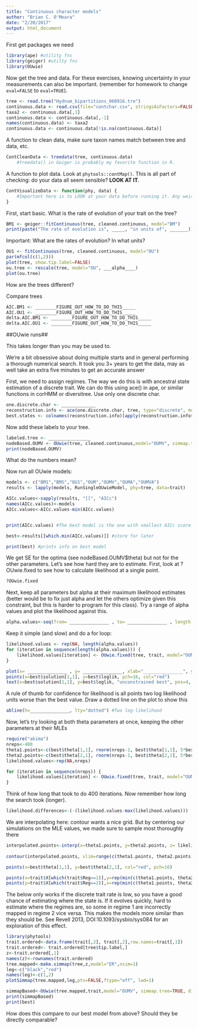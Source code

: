 ```yaml
---
title: "Continuous character models"
author: "Brian C. O'Meara"
date: "2/20/2017"
output: html_document
---
```


First get packages we need

```r
library(ape) #utility fns
library(geiger) #utilty fns
library(OUwie)
```

Now get the tree and data. For these exercises, knowing uncertainty in your measurements can also be important. (remember for homework to change `eval=FALSE` to `eval=TRUE`).

```r
tree <- read.tree("Hydnum_bipartitions_060916.tre")
continuous.data <- read.csv(file="contchar.csv", stringsAsFactors=FALSE) #death to factors.
taxa2 <- continuous.data[,1]
continuous.data <- continuous.data[,-1]
names(continuous.data) <- taxa2
continuous.data <- continuous.data[!is.na(continuous.data)]
```

A function to clean data, make sure taxon names match between tree and data, etc. 

```r
ContCleanData <- treedata(tree, continuous.data) 
	#treedata() in Geiger is probably my favorite function in R.
```

A function to plot data. Look at `phytools::contMap()`. This is all part of checking: do your data all seem sensible? **LOOK AT IT**.

```r
ContVisualizeData <- function(phy, data) {
	#Important here is to LOOK at your data before running it. Any weird values? Does it all make sense? What about your tree? Polytomies?
}
```

First, start basic. What is the rate of evolution of your trait on the tree? 

```r
BM1 <- geiger::fitContinuous(tree, cleaned.continuous, model="BM")
print(paste("The rate of evolution is", _____, "in units of", _______))
```

Important: What are the rates of evolution? In what units?


```r
OU1 <- fitContinuous(tree, cleaned.continuous, model="OU")
par(mfcol(c(1,2)))
plot(tree, show.tip.label=FALSE)
ou.tree <- rescale(tree, model="OU", ___alpha____)
plot(ou.tree)
```

How are the trees different?

Compare trees

```r
AIC.BM1 <- ________FIGURE_OUT_HOW_TO_DO_THIS_____
AIC.OU1 <- ________FIGURE_OUT_HOW_TO_DO_THIS_____
delta.AIC.BM1 <- ________FIGURE_OUT_HOW_TO_DO_THIS_____
delta.AIC.OU1 <- ________FIGURE_OUT_HOW_TO_DO_THIS_____
```


##OUwie runs##

This takes longer than you may be used to. 

We're a bit obsessive about doing multiple starts and in general performing a thorough numerical search. It took you 3+ years to get the data, may as well take an extra five minutes to get an accurate answer

First, we need to assign regimes. The way we do this is with ancestral state estimation of a discrete trait. We can do this using ace() in ape, or similar functions in corHMM or diversitree. Use only one discrete char.

```r
one.discrete.char <- _____________
reconstruction.info <- ace(one.discrete.char, tree, type="discrete", method="ML", CI=FALSE)
best.states <- colnames(reconstruction.info)[apply(reconstruction.info$lik.anc, 1, which.max)]
```

Now add these labels to your tree.

```r
labeled.tree <- ________________
nodeBased.OUMV <- OUwie(tree, cleaned.continuous,model="OUMV", simmap.tree=FALSE, diagn=FALSE)
print(nodeBased.OUMV)
```

What do the numbers mean?

Now run all OUwie models:

```r
models <- c("BM1","BMS","OU1","OUM","OUMV","OUMA","OUMVA")
results <- lapply(models, RunSingleOUwieModel, phy=tree, data=trait)

AICc.values<-sapply(results, "[[", "AICc")
names(AICc.values)<-models
AICc.values<-AICc.values-min(AICc.values)


print(AICc.values) #The best model is the one with smallest AICc score

best<-results[[which.min(AICc.values)]] #store for later

print(best) #prints info on best model
```

We get SE for the optima (see nodeBased.OUMV$theta) but not for the other parameters. Let's see how hard they are to estimate. 
First, look at ?OUwie.fixed to see how to calculate likelihood at a single point.

```r
?OUwie.fixed
```

Next, keep all parameters but alpha at their maximum likelihood estimates (better would be to fix just alpha and let the others optimize given this constraint, but this is harder to program for this class). Try a range of alpha values and plot the likelihood against this.

```r
alpha.values<-seq(from= _______________ , to= _______________ , length.out=50)
```

Keep it simple (and slow) and do a for loop:

```r
likelihood.values <- rep(NA, length(alpha.values))
for (iteration in sequence(length(alpha.values))) {
	likelihood.values[iteration] <- OUwie.fixed(tree, trait, model="OUMV", alpha=rep(alpha.values[iteration],2), sigma.sq=best$solution[2,], theta=best$theta[,1])$loglik
}

plot(x= _______________ , y= _______________, xlab="_______________", ylab="_______________", type="l", bty="n")
points(x=best$solution[1,1], y=best$loglik, pch=16, col="red")
text(x=best$solution[1,1], y=best$loglik, "unconstrained best", pos=4, col="red")
```

A rule of thumb for confidence for likelihood is all points two log likelihood units worse than the best value. Draw a dotted line on the plot to show this

```r
abline(h=_______________, lty="dotted") #Two log-likelihood 
```

Now, let's try looking at both theta parameters at once, keeping the other parameters at their MLEs

```r
require("akima")
nreps<-400
theta1.points<-c(best$theta[1,1], rnorm(nreps-1, best$theta[1,1], 5*best$theta[1,2])) #center on optimal value, have extra variance
theta2.points<-c(best$theta[2,1], rnorm(nreps-1, best$theta[2,1], 5*best$theta[2,2])) #center on optimal value, have extra variance
likelihood.values<-rep(NA,nreps)

for (iteration in sequence(nreps)) {
	likelihood.values[iteration] <- OUwie.fixed(tree, trait, model="OUMV", alpha=best$solution[1,], sigma.sq=best$solution[2,], theta=c(theta1.points[iteration], theta2.points[iteration]))$loglik
}
```


Think of how long that took to do 400 iterations. Now remember how long the search took (longer).

```r
likelihood.differences<-(-(likelihood.values-max(likelihood.values)))
```

We are interpolating here: contour wants a nice grid. But by centering our simulations on the MLE values, we made sure to sample most thoroughly there

```r
interpolated.points<-interp(x=theta1.points, y=theta2.points, z= likelihood.differences, linear=FALSE, extrap=TRUE, xo=seq(min(theta1.points), max(theta1.points), length = 400), yo=seq(min(theta2.points), max(theta2.points), length = 400))
	
contour(interpolated.points, xlim=range(c(theta1.points, theta2.points)),ylim=range(c(theta1.points, theta2.points)), xlab="Theta 1", ylab="Theta 2", levels=c(2,5,10),add=FALSE,lwd=1, bty="n", asp=1)

points(x=best$theta[1,1], y=best$theta[2,1], col="red", pch=16)

points(x=trait$X[which(trait$Reg==1)],y=rep(min(c(theta1.points, theta2.points)), length(which(trait$Reg==1))), pch=18, col=rgb(0,0,0,.3)) #the tip values in regime 1, plotted along x axis
points(y=trait$X[which(trait$Reg==2)],x=rep(min(c(theta1.points, theta2.points)), length(which(trait$Reg==2))), pch=18, col=rgb(0,0,0,.3)) #the tip values in regime 2, plotted along y axis
```

The below only works if the discrete trait rate is low, so you have a good chance of estimating where the state is. If it evolves quickly, hard to estimate where the regimes are, so some in regime 1 are incorrectly mapped in regime 2 vice versa. This makes the models more similar than they should be. See Revell 2013, DOI:10.1093/sysbio/sys084 for an exploration of this effect.

```r
library(phytools)
trait.ordered<-data.frame(trait[,2], trait[,2],row.names=trait[,1])
trait.ordered<- trait.ordered[tree$tip.label,]
z<-trait.ordered[,1]
names(z)<-rownames(trait.ordered)
tree.mapped<-make.simmap(tree,z,model="ER",nsim=1)
leg<-c("black","red")
names(leg)<-c(1,2)
plotSimmap(tree.mapped,leg,pts=FALSE,ftype="off", lwd=1)

simmapBased<-OUwie(tree.mapped,trait,model="OUMV", simmap.tree=TRUE, diagn=FALSE)
print(simmapBased)
print(best)
```

How does this compare to our best model from above? Should they be directly comparable?

